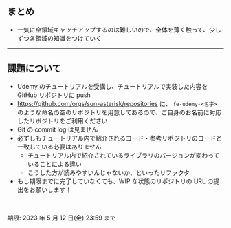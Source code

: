 ## まとめ

- 一気に全領域キャッチアップするのは難しいので、全体を薄く触って、少しずつ各領域の知識をつけていく

---

## 課題について

- Udemy のチュートリアルを受講し、チュートリアルで実装した内容を GitHub リポジトリに push
- https://github.com/orgs/sun-asterisk/repositories に、 `fe-udemy-<名字>` のような命名の空のリポジトリを用意してあるので、ご自身のお名前に対応したリポジトリをご利用ください
- Git の commit log は見ません
- 必ずしもチュートリアル内で紹介されるコード・参考リポジトリのコードと一致している必要はありません
  - チュートリアル内で紹介されているライブラリのバージョンが変わっていることによる違い
  - こうした方が読みやすいんじゃないか、といったリファクタ
- もし期限までに完了していなくても、WIP な状態のリポジトリの URL の提出をお願いします！

<br />

期限: 2023 年 5 月 12 日(金) 23:59 まで
